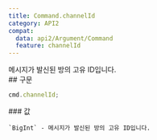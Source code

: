 ```yaml
---
title: Command.channelId
category: API2
compat:
  data: api2/Argument/Command
  feature: channelId
---
```


<Section>
  메시지가 발신된 방의 고유 ID입니다.
</Section>
<Section>
  ## 구문

  ~~~js
  cmd.channelId;
  ~~~

  <Section>
    ### 값

    `BigInt` - 메시지가 발신된 방의 고유 ID입니다.
  </Section>
</Section>